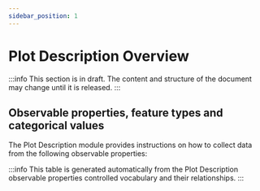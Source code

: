 ```yaml
---
sidebar_position: 1
---
```



# Plot Description Overview

:::info
This section is in draft. The content and structure of the document may change until it is released.
:::

## Observable properties, feature types and categorical values

The Plot Description module provides instructions on how to collect data from the following observable properties:

<OverviewTable moduleOpCollectionUri="https://linked.data.gov.au/def/test/dawe-cv/bfac1b1f-a14e-4e9a-ab7f-c43a8bc1a312" />

:::info
This table is generated automatically from the Plot Description observable properties controlled vocabulary and their relationships.
:::
